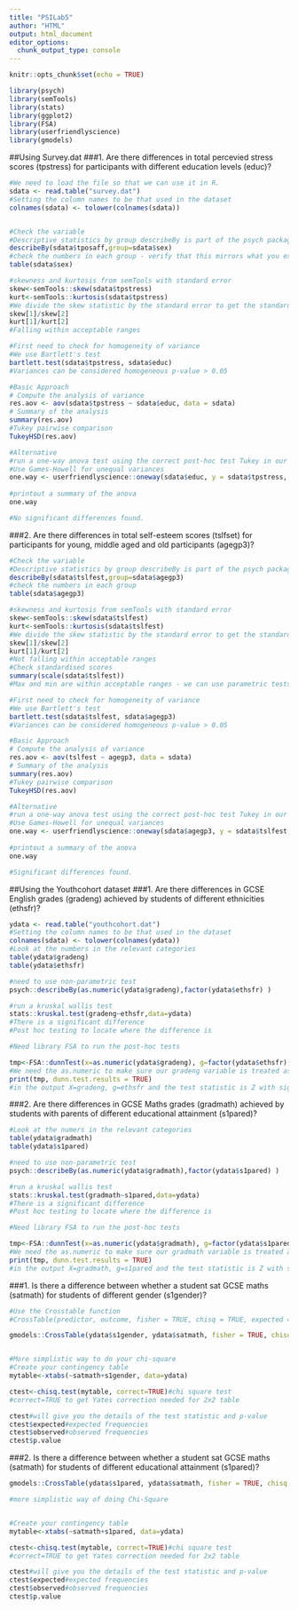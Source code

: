 ```yaml
---
title: "PSILab5"
author: "HTML"
output: html_document
editor_options: 
  chunk_output_type: console
---
```


```r
knitr::opts_chunk$set(echo = TRUE)
```
```r
library(psych)
library(semTools)
library(stats)
library(ggplot2)
library(FSA)
library(userfriendlyscience) 
library(gmodels)
```



##Using Survey.dat
###1.	Are there differences in total percevied stress scores (tpstress) for participants with different education levels (educ)?

```r

#We need to load the file so that we can use it in R.
sdata <- read.table("survey.dat")
#Setting the column names to be that used in the dataset
colnames(sdata) <- tolower(colnames(sdata))


#Check the variable
#Descriptive statistics by group describeBy is part of the psych package so you need to use it
describeBy(sdata$tposaff,group=sdata$sex)
#check the numbers in each group - verify that this mirrors what you expect
table(sdata$sex)

#skewness and kurtosis from semTools with standard error 
skew<-semTools::skew(sdata$tpstress)
kurt<-semTools::kurtosis(sdata$tpstress)
#We divide the skew statistic by the standard error to get the standardised score
skew[1]/skew[2]
kurt[1]/kurt[2]
#Falling within acceptable ranges

#First need to check for homogeneity of variance
#We use Bartlett's test 
bartlett.test(sdata$tpstress, sdata$educ)
#Variances can be considered homogeneous p-value > 0.05

#Basic Approach
# Compute the analysis of variance
res.aov <- aov(sdata$tpstress ~ sdata$educ, data = sdata)
# Summary of the analysis
summary(res.aov)
#Tukey pairwise comparison
TukeyHSD(res.aov)

#Alternative
#run a one-way anova test using the correct post-hoc test Tukey in our case
#Use Games-Howell for unequal variances
one.way <- userfriendlyscience::oneway(sdata$educ, y = sdata$tpstress, posthoc = 'Tukey') 
 
#printout a summary of the anova 
one.way 

#No significant differences found.
```
###2.	Are there differences in total self-esteem scores  (tslfset) for participants for young, middle aged and old participants (agegp3)?
```r
#Check the variable
#Descriptive statistics by group describeBy is part of the psych package so you need to use it
describeBy(sdata$tslfest,group=sdata$agegp3)
#check the numbers in each group
table(sdata$agegp3)

#skewness and kurtosis from semTools with standard error 
skew<-semTools::skew(sdata$tslfest)
kurt<-semTools::kurtosis(sdata$tslfest)
#We divide the skew statistic by the standard error to get the standardised score
skew[1]/skew[2]
kurt[1]/kurt[2]
#Not falling within acceptable ranges
#Check standardised scores
summary(scale(sdata$tslfest))
#Max and min are within acceptable ranges - we can use parametric tests

#First need to check for homogeneity of variance
#We use Bartlett's test 
bartlett.test(sdata$tslfest, sdata$agegp3)
#Variances can be considered homogeneous p-value > 0.05

#Basic Approach
# Compute the analysis of variance
res.aov <- aov(tslfest ~ agegp3, data = sdata)
# Summary of the analysis
summary(res.aov)
#Tukey pairwise comparison
TukeyHSD(res.aov)

#Alternative
#run a one-way anova test using the correct post-hoc test Tukey in our case
#Use Games-Howell for unequal variances
one.way <- userfriendlyscience::oneway(sdata$agegp3, y = sdata$tslfest, posthoc = 'Tukey') 
 
#printout a summary of the anova 
one.way 

#Significant differences found. 
```

##Using the Youthcohort dataset 
###1.	Are there differences in GCSE English grades  (gradeng) achieved by students of different ethnicities (ethsfr)?
```r
ydata <- read.table("youthcohort.dat")
#Setting the column names to be that used in the dataset
colnames(sdata) <- tolower(colnames(ydata))
#Look at the numbers in the relevant categories
table(ydata$gradeng)
table(ydata$ethsfr)

#need to use non-parametric test
psych::describeBy(as.numeric(ydata$gradeng),factor(ydata$ethsfr) )

#run a kruskal wallis test
stats::kruskal.test(gradeng~ethsfr,data=ydata)
#There is a significant difference
#Post hoc testing to locate where the difference is

#Need library FSA to run the post-hoc tests

tmp<-FSA::dunnTest(x=as.numeric(ydata$gradeng), g=factor(ydata$ethsfr), method="bonferroni") 
#We need the as.numeric to make sure our gradeng variable is treated as a numeric variable and we are using the numerical categories for ethsfr so we use the factors
print(tmp, dunn.test.results = TRUE)
#in the output X=gradeng, g=ethsfr and the test statistic is Z with significance shown underneath
```
###2.	Are there differences in GCSE Maths grades (gradmath) achieved by students with parents of different educational attainment (s1pared)?
```r
#Look at the numers in the relevant categories
table(ydata$gradmath)
table(ydata$s1pared)

#need to use non-parametric test
psych::describeBy(as.numeric(ydata$gradmath),factor(ydata$s1pared) )

#run a kruskal wallis test
stats::kruskal.test(gradmath~s1pared,data=ydata)
#There is a significant difference
#Post hoc testing to locate where the difference is

#Need library FSA to run the post-hoc tests

tmp<-FSA::dunnTest(x=as.numeric(ydata$gradmath), g=factor(ydata$s1pared), method="bonferroni") 
#We need the as.numeric to make sure our gradmath variable is treated as a numeric variable and we are using the numerical categories for s1pared so we use the factors
print(tmp, dunn.test.results = TRUE)
#in the output X=gradmath, g=s1pared and the test statistic is Z with significance shown underneath
```
###1.	Is there a difference between whether a student sat GCSE maths (satmath) for students of different gender (s1gender)?

```r

#Use the Crosstable function
#CrossTable(predictor, outcome, fisher = TRUE, chisq = TRUE, expected = TRUE)

gmodels::CrossTable(ydata$s1gender, ydata$satmath, fisher = TRUE, chisq = TRUE, expected = TRUE, sresid = TRUE, format = "SPSS")


#More simplistic way to do your chi-square
#Create your contingency table
mytable<-xtabs(~satmath+s1gender, data=ydata)

ctest<-chisq.test(mytable, correct=TRUE)#chi square test
#correct=TRUE to get Yates correction needed for 2x2 table

ctest#will give you the details of the test statistic and p-value
ctest$expected#expected frequencies
ctest$observed#observed frequencies
ctest$p.value
```

###2.	Is there a difference between whether a student sat GCSE maths (satmath) for students of different educational attainment (s1pared)?
```r

gmodels::CrossTable(ydata$s1pared, ydata$satmath, fisher = TRUE, chisq = TRUE, expected = TRUE, sresid = TRUE, format = "SPSS")

#more simplistic way of doing Chi-Square


#Create your contingency table
mytable<-xtabs(~satmath+s1pared, data=ydata)

ctest<-chisq.test(mytable, correct=TRUE)#chi square test
#correct=TRUE to get Yates correction needed for 2x2 table

ctest#will give you the details of the test statistic and p-value
ctest$expected#expected frequencies
ctest$observed#observed frequencies
ctest$p.value
```



